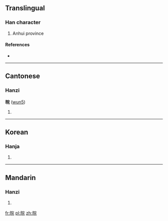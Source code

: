 ==Translingual==

===Han character===
{{Han char|rn=72|rad=日|as=07|sn=11|four=6301<sub>1</sub>|canj=日十一山 (AJMU)}}

# Anhui province

====References====
* {{Han ref|kx=0496.080|dkj=13957|dj=0862.120|hdz=21514.080|uh=6665|ud=26213|bh=D5A9|bd=54697}}

----

==Cantonese==

===Hanzi===
'''晥''' ([[wun5]])

# {{defn|yue}}

----

==Korean==

===Hanja===
{{ko-hanja|hangeul=환|eumhun=|rv=hwan|mr=hwan|y=hwan}}

# {{defn|lang=ko|sort=日07}}

----

==Mandarin==

===Hanzi===
{{cmn-hanzi|pin=[[hàn]] ([[han4]])|wg=han<sup>4</sup>}}

# {{defn|lang=cmn|sort=日07}}

[[fr:晥]]
[[pl:晥]]
[[zh:晥]]